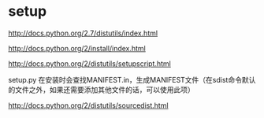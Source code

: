 = setup =
[[http://docs.python.org/2.7/distutils/index.html]]

[[http://docs.python.org/2/install/index.html]]

[[http://docs.python.org/2/distutils/setupscript.html]]

setup.py 在安装时会查找MANIFEST.in，生成MANIFEST文件（在sdist命令默认的文件之外，如果还需要添加其他文件的话，可以使用此项）

[[http://docs.python.org/2/distutils/sourcedist.html]]
